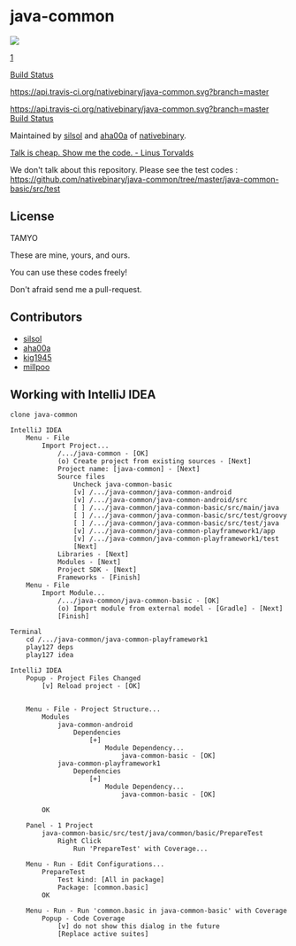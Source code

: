 = java-common =
<img src="https://api.travis-ci.org/nativebinary/java-common.svg?branch=master"/>

[https://api.travis-ci.org/nativebinary/java-common.svg?branch=master]

[https://api.travis-ci.org/nativebinary/java-common.svg?branch=master Build Status]

[[https://api.travis-ci.org/nativebinary/java-common.svg?branch=master]]

[[https://api.travis-ci.org/nativebinary/java-common.svg?branch=master Build Status]]

Maintained by [https://github.com/silsol silsol] and [https://github.com/aha00a aha00a] of [http://nativebinary.com nativebinary].

[https://lkml.org/lkml/2000/8/25/132 Talk is cheap. Show me the code. - Linus Torvalds]

We don't talk about this repository. Please see the test codes : https://github.com/nativebinary/java-common/tree/master/java-common-basic/src/test

== License ==
TAMYO

These are mine, yours, and ours.

You can use these codes freely!

Don't afraid send me a pull-request.


== Contributors ==
* [https://github.com/silsol silsol]
* [https://github.com/aha00a aha00a]
* [https://github.com/kig1945 kig1945]
* [https://github.com/millpoo millpoo]

== Working with IntelliJ IDEA ==
<pre>
clone java-common

IntelliJ IDEA
	Menu - File
		Import Project...
			/.../java-common - [OK]
			(o) Create project from existing sources - [Next]
			Project name: [java-common] - [Next]
			Source files
				Uncheck java-common-basic
				[v] /.../java-common/java-common-android
				[v] /.../java-common/java-common-android/src
				[ ] /.../java-common/java-common-basic/src/main/java
				[ ] /.../java-common/java-common-basic/src/test/groovy
				[ ] /.../java-common/java-common-basic/src/test/java
				[v] /.../java-common/java-common-playframework1/app
				[v] /.../java-common/java-common-playframework1/test
				[Next]
			Libraries - [Next]
			Modules - [Next]
			Project SDK - [Next]
			Frameworks - [Finish]
	Menu - File
		Import Module...
			/.../java-common/java-common-basic - [OK]
			(o) Import module from external model - [Gradle] - [Next]
			[Finish]

Terminal
	cd /.../java-common/java-common-playframework1
	play127 deps
	play127 idea

IntelliJ IDEA
	Popup - Project Files Changed
		[v] Reload project - [OK]


	Menu - File - Project Structure...
		Modules
			java-common-android
				Dependencies
					[+]
						Module Dependency...
							java-common-basic - [OK]
			java-common-playframework1
				Dependencies
					[+]
						Module Dependency...
							java-common-basic - [OK]

		OK

	Panel - 1 Project
		java-common-basic/src/test/java/common/basic/PrepareTest
			Right Click
				Run 'PrepareTest' with Coverage...

	Menu - Run - Edit Configurations...
		PrepareTest
			Test kind: [All in package]
			Package: [common.basic]
		OK

	Menu - Run - Run 'common.basic in java-common-basic' with Coverage
		Popup - Code Coverage
			[v] do not show this dialog in the future
			[Replace active suites]

</pre>